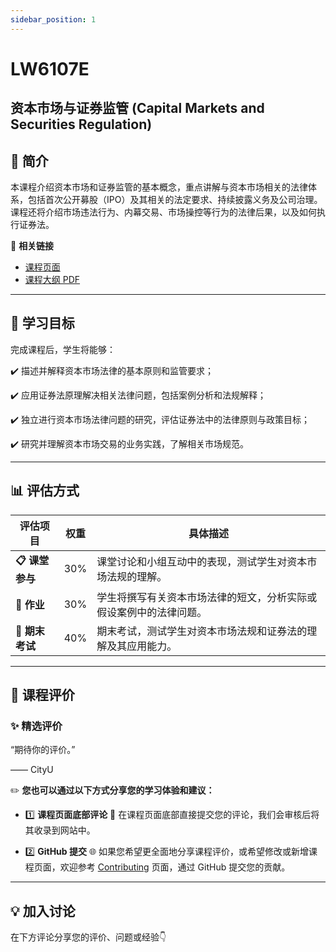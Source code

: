 ```yaml
---
sidebar_position: 1
---
```


# LW6107E
## 资本市场与证券监管 (Capital Markets and Securities Regulation)

## **📘 简介**
本课程介绍资本市场和证券监管的基本概念，重点讲解与资本市场相关的法律体系，包括首次公开募股（IPO）及其相关的法定要求、持续披露义务及公司治理。课程还将介绍市场违法行为、内幕交易、市场操控等行为的法律后果，以及如何执行证券法。

🔗 **相关链接**
- [课程页面](https://www.cityu.edu.hk/catalogue/pg/202425/course/LW6107E.htm)
- [课程大纲 PDF](https://www.cityu.edu.hk/catalogue/pg/202425/course/LW6107E.pdf)

---

## **🎯 学习目标**

完成课程后，学生将能够：

✔️ 描述并解释资本市场法律的基本原则和监管要求；

✔️ 应用证券法原理解决相关法律问题，包括案例分析和法规解释；

✔️ 独立进行资本市场法律问题的研究，评估证券法中的法律原则与政策目标；

✔️ 研究并理解资本市场交易的业务实践，了解相关市场规范。

---

## **📊 评估方式**

| **评估项目**         | **权重** | **具体描述**                                                                                       |
|---------------------|---------|---------------------------------------------------------------------------------------------------|
| **📋 课堂参与**       | 30%     | 课堂讨论和小组互动中的表现，测试学生对资本市场法规的理解。                                         |
| **📝 作业**           | 30%     | 学生将撰写有关资本市场法律的短文，分析实际或假设案例中的法律问题。                                 |
| **📂 期末考试**       | 40%     | 期末考试，测试学生对资本市场法规和证券法的理解及其应用能力。                                       |

---

## **💬 课程评价**

### ✨ **精选评价**
<div className={commentStyles.commentBox}>
    <p className={commentStyles.commentText}>
        “期待你的评价。”
    </p>
    <p className={commentStyles.commentAuthor}>—— CityU</p>
</div>

✏️ **您也可以通过以下方式分享您的学习体验和建议：**

- 1️⃣ **课程页面底部评论**
💬 在课程页面底部直接提交您的评论，我们会审核后将其收录到网站中。

- 2️⃣ **GitHub 提交**
🌐 如果您希望更全面地分享课程评价，或希望修改或新增课程页面，欢迎参考 [Contributing](https://penjc.github.io/cityU-navigator/contributing) 页面，通过 GitHub 提交您的贡献。

---

## **💡 加入讨论**

在下方评论分享您的评价、问题或经验👇
<Utterances />
